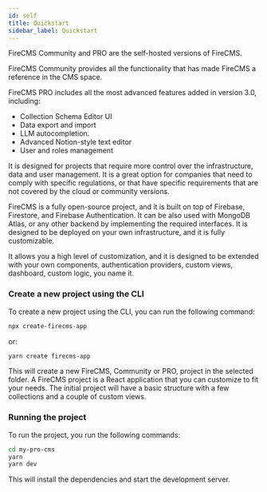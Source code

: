 ```yaml
---
id: self
title: Quickstart
sidebar_label: Quickstart
---
```


FireCMS Community and PRO are the self-hosted versions of FireCMS.

FireCMS Community provides all the functionality that has made FireCMS a reference in the CMS space.

FireCMS PRO includes all the most advanced features added in version 3.0, including:
- Collection Schema Editor UI
- Data export and import
- LLM autocompletion.
- Advanced Notion-style text editor
- User and roles management

It is designed for projects that require more control over the
infrastructure, data and user management. It is a great option for companies that need to
comply with specific regulations, or that have specific requirements that are not covered by the cloud or
community versions.

FireCMS is a fully open-source project, and it is built on top of Firebase, Firestore, and Firebase Authentication.
It can be also used with MongoDB Atlas, or any other backend by implementing the required interfaces.
It is designed to be deployed on your own infrastructure, and it is fully customizable.

It allows you a high level of customization, and it is designed to be extended with your own components,
authentication providers, custom views, dashboard, custom logic, you name it.


### Create a new project using the CLI

To create a new project using the CLI, you can run the following command:
```bash
npx create-firecms-app
```
or:

```bash
yarn create firecms-app
```


This will create a new FireCMS, Community or PRO, project in the selected folder.
A FireCMS project is a React application that you can customize to fit your needs.
The initial project will have a basic structure with a few collections and a couple of custom views.

### Running the project

To run the project, you run the following commands:

```bash
cd my-pro-cms
yarn
yarn dev
```

This will install the dependencies and start the development server.


